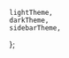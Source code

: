 


<Meta title="Theming/SectionTheming" />

<Title>SectionTheming</Title>

    lightTheme,
    darkTheme,
    sidebarTheme,
};

<Canvas hidden>
    <Story
        name="Default"
        args={{
            sectionTheme: 'lightTheme',
        }}
        argTypes={{
            sectionTheme: {
                options: Object.keys(themes),
                mapping: themes,
                control: {
                    type: 'select',
                    labels: {
                        lightTheme: 'light theme',
                        darkTheme: 'dark theme',
                        sidebarTheme: 'sidebar theme',
                    },
                },
            },
        }}
    >
        {(args) => (
            <Grid row>
                <SectionThemeProvider theme={args.sectionTheme || lightTheme}>
                    <Grid width={300} padding={Spacing.all(100)}>
                        <Shape borderRadius={16}>
                            <Grid padding={Spacing.all(100)}>
                                <Heading>This is a sub-section</Heading>
                                <Text>
                                    Lorem ipsum dolor sit amet, consectetur adipiscing elit, sed do
                                    eiusmod tempor incididunt ut labore et dolore magna aliqua. Ut
                                    enim ad minim veniam, quis nostrud exercitation ullamco laboris
                                    nisi ut aliquip ex ea commodo consequat.
                                </Text>
                                <ButtonRoot
                                    label={'PRIMARY BUTTON'}
                                    onClick={() => console.log('THIS IS A BUTTON click')}
                                />
                                <br />
                                <ButtonRoot
                                    label={'SECONDARY BUTTON'}
                                    onClick={() => console.log('THIS IS A BUTTON click')}
                                    variant={'secondary'}
                                />
                                <br />
                                <ButtonRoot
                                    label={'TERTIARY BUTTON'}
                                    onClick={() => console.log('THIS IS A BUTTON click')}
                                    variant={'tertiary'}
                                />
                                <br />
                                <ButtonRoot
                                    inverted
                                    label={'INV. PRIMARY BUTTON'}
                                    onClick={() => console.log('THIS IS A BUTTON click')}
                                />
                                <br />
                                <ButtonRoot
                                    inverted
                                    label={'INV. SECONDARY BUTTON'}
                                    onClick={() => console.log('THIS IS A BUTTON click')}
                                    variant={'secondary'}
                                />
                                <br />
                                <ButtonRoot
                                    inverted
                                    label={'INV. TERTIARY BUTTON'}
                                    onClick={() => console.log('THIS IS A BUTTON click')}
                                    variant={'tertiary'}
                                />
                                <br />
                            </Grid>
                        </Shape>
                    </Grid>
                </SectionThemeProvider>
                <Grid width={300} padding={Spacing.all(100)}>
                    <Shape borderRadius={16}>
                        <Grid padding={Spacing.all(100)}>
                            <Heading>This is the main-section</Heading>
                            <Text>
                                Lorem ipsum dolor sit amet, consectetur adipiscing elit, sed do
                                eiusmod tempor incididunt ut labore et dolore magna aliqua. Ut enim
                                ad minim veniam, quis nostrud exercitation ullamco laboris nisi ut
                                aliquip ex ea commodo consequat.
                            </Text>
                            <ButtonRoot
                                label={'PRIMARY BUTTON'}
                                onClick={() => console.log('THIS IS A BUTTON click')}
                            />
                            <br />
                            <ButtonRoot
                                label={'SECONDARY BUTTON'}
                                onClick={() => console.log('THIS IS A BUTTON click')}
                                variant={'secondary'}
                            />
                            <br />
                            <ButtonRoot
                                label={'TERTIARY BUTTON'}
                                onClick={() => console.log('THIS IS A BUTTON click')}
                                variant={'tertiary'}
                            />
                        </Grid>
                    </Shape>
                </Grid>
            </Grid>
        )}
    </Story>
    <Story
        name="Default Color"
        args={{
            sectionTheme: 'lightTheme',
            primaryColor: 'blue',
            primaryColorShade: 500,
        }}
        argTypes={{
            sectionTheme: {
                options: Object.keys(themes),
                mapping: themes,
                control: {
                    type: 'select',
                    labels: {
                        lightTheme: 'light theme',
                        darkTheme: 'dark theme',
                        sidebarTheme: 'sidebar theme',
                    },
                },
            },
            primaryColor: {
                options: COLOR_NAMES,
                control: {
                    type: 'select',
                },
            },
            primaryColorShade: {
                options: COLOR_SHADES,
                control: {
                    type: 'select',
                },
            },
        }}
    >
        {(args) => {
            const theme = {
                ...args.sectionTheme,
                palette: {
                    ...args.sectionTheme?.palette,
                    primary: createThemeColor(args.primaryColor, args.primaryColorShade),
                },
            };
            return (
                <Grid row>
                    <SectionThemeProvider theme={theme}>
                        <Grid width={300} padding={Spacing.all(100)}>
                            <Shape borderRadius={16}>
                                <Grid padding={Spacing.all(100)}>
                                    <Heading>This is a sub-section</Heading>
                                    <Text>
                                        Lorem ipsum dolor sit amet, consectetur adipiscing elit, sed
                                        do eiusmod tempor incididunt ut labore et dolore magna
                                        aliqua. Ut enim ad minim veniam, quis nostrud exercitation
                                        ullamco laboris nisi ut aliquip ex ea commodo consequat.
                                    </Text>
                                    <ButtonRoot
                                        label={'PRIMARY BUTTON'}
                                        onClick={() =>
                                            console.log('THIS IS A BUTTON click', blue[500])
                                        }
                                        inverted={theme.type === 'dark'}
                                        destructive
                                        disabled
                                    />
                                    <br />
                                    <ButtonRoot
                                        label={'PRIMARY BUTTON'}
                                        onClick={() => console.log('THIS IS A BUTTON click')}
                                        inverted={theme.type === 'dark'}
                                        variant={'secondary'}
                                        destructive
                                        disabled
                                    />
                                    <br />
                                    <ButtonRoot
                                        label={'PRIMARY BUTTON'}
                                        onClick={() => console.log('THIS IS A BUTTON click')}
                                        inverted={theme.type === 'dark'}
                                        variant={'tertiary'}
                                        destructive
                                        disabled
                                    />
                                    <br />
                                    <ButtonRoot
                                        label={'PRIMARY BUTTON'}
                                        onClick={() => console.log('THIS IS A BUTTON click')}
                                        inverted={theme.type === 'dark'}
                                        destructive
                                    />
                                    <br />
                                    <ButtonRoot
                                        label={'PRIMARY BUTTON'}
                                        onClick={() => console.log('THIS IS A BUTTON click')}
                                        inverted={theme.type === 'dark'}
                                        variant={'secondary'}
                                        destructive
                                    />
                                    <br />
                                    <ButtonRoot
                                        label={'PRIMARY BUTTON'}
                                        onClick={() => console.log('THIS IS A BUTTON click')}
                                        inverted={theme.type === 'dark'}
                                        variant={'tertiary'}
                                        destructive
                                    />
                                    <br />
                                    <ButtonRoot
                                        label={'PRIMARY BUTTON'}
                                        onClick={() =>
                                            console.log('THIS IS A BUTTON click', blue[500])
                                        }
                                        inverted={theme.type === 'dark'}
                                    />
                                    <br />
                                    <ButtonRoot
                                        label={'PRIMARY BUTTON'}
                                        onClick={() => console.log('THIS IS A BUTTON click')}
                                        inverted={theme.type === 'dark'}
                                        variant={'secondary'}
                                    />
                                    <br />
                                    <ButtonRoot
                                        label={'PRIMARY BUTTON'}
                                        onClick={() => console.log('THIS IS A BUTTON click')}
                                        inverted={theme.type === 'dark'}
                                        variant={'tertiary'}
                                    />
                                    <br />
                                </Grid>
                            </Shape>
                        </Grid>
                    </SectionThemeProvider>
                    <Grid width={300} padding={Spacing.all(100)}>
                        <Shape borderRadius={16}>
                            <Grid padding={Spacing.all(100)}>
                                <Heading>This is the main-section</Heading>
                                <Text>
                                    Lorem ipsum dolor sit amet, consectetur adipiscing elit, sed do
                                    eiusmod tempor incididunt ut labore et dolore magna aliqua. Ut
                                    enim ad minim veniam, quis nostrud exercitation ullamco laboris
                                    nisi ut aliquip ex ea commodo consequat.
                                </Text>
                                <ButtonRoot
                                    label={'PRIMARY BUTTON'}
                                    onClick={() => console.log('THIS IS A BUTTON click')}
                                />
                                <br />
                                <ButtonRoot
                                    label={'SECONDARY BUTTON'}
                                    onClick={() => console.log('THIS IS A BUTTON click')}
                                    variant={'secondary'}
                                />
                                <br />
                                <ButtonRoot
                                    label={'TERTIARY BUTTON'}
                                    onClick={() => console.log('THIS IS A BUTTON click')}
                                    variant={'tertiary'}
                                />
                            </Grid>
                        </Shape>
                    </Grid>
                </Grid>
            );
        }}
    </Story>
</Canvas>
